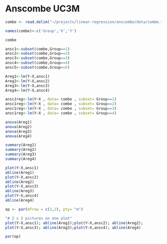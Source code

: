 Anscombe UC3M
========================================================

```r
combe <- read.delim("~/projects/linear-regression/anscombe/data/combe.txt", header=F)

names(combe)<-c('Group','X','Y')

combe

ansc1<-subset(combe,Group==1)
ansc2<-subset(combe,Group==2)
ansc3<-subset(combe,Group==3)
ansc4<-subset(combe,Group==4)
ansc5<-subset(combe,Group==5)

Areg1<-lm(Y~X,ansc1)
Areg2<-lm(Y~X,ansc2)
Areg3<-lm(Y~X,ansc3)
Areg4<-lm(Y~X,ansc4)

ansc1reg<-lm(Y~X , data= combe , subset= Group==1)
ansc1reg<-lm(Y~X , data= combe , subset= Group==2)
ansc1reg<-lm(Y~X , data= combe , subset= Group==3)
ansc1reg<-lm(Y~X , data= combe , subset= Group==4)

anova(Areg1)
anova(Areg2)
anova(Areg3)
anova(Areg4)

summary(Areg1)
summary(Areg2)
summary(Areg3)
summary(Areg4)

plot(Y~X,ansc1)
abline(Areg1)
plot(Y~X,ansc2)
abline(Areg2)
plot(Y~X,ansc3)
abline(Areg3)
plot(Y~X,ansc4)
abline(Areg4)

op <- par(mfrow = c(2,2), pty= "m")

"# 2 x 2 pictures on one plot"
plot(Y~X,ansc1); abline(Areg1);plot(Y~X,ansc2); abline(Areg2);
plot(Y~X,ansc3); abline(Areg3);plot(Y~X,ansc4); abline(Areg4)

par(op)
```